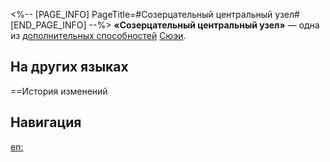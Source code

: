 <%-- [PAGE_INFO]
PageTitle=#Созерцательный центральный узел#
[END_PAGE_INFO] --%>
{{Навык Инфобокс
|Название         = Созерцательный центральный узел
|Изображение      = След Созерцательный центральный узел.png
|Персонаж         = Сюэи
|Тип              = Доп. способность
|Возвышение       = 6
|Длительность     = 
|Описание         = Сюэи запоминает количество избыточных уровней статуса Карма до макс. 6 ур. После того как Сюэи активирует свой талант, она получает соответствующее количество избыточных уровней статуса Карма.
|Свойство1        = 
|Масштабирование1 = 
}}
'''«Созерцательный центральный узел»''' — одна из [[дополнительная способность|дополнительных способностей]] [[Сюэи]].

==На других языках==
{{На других языках
|en   = Perspicacious Mainframe
|zhs  = 伺观中枢
|zht  = 伺觀中樞
|ja   = {{Rubi|機会|きかい}}を{{Rubi|伺|うかが}}う{{Rubi|中枢|ちゅうすう}}
|ko   = 분석 중추
|es   = Centro de control perspicaz
|fr   = Intelligence robotique
|ru   = Созерцательный центральный узел
|th   = Perspicacious Mainframe
|vi   = Trung Khu Quan Sát
|de   = Beobachtung des Verstandes
|id   = Perspicacious Mainframe
|pt   = Mainframe Perspicaz
}}

==История изменений
{{История изменений|3.5}}

==Навигация==
{{Навык Навбокс|Сюэи}}

[[en:]]